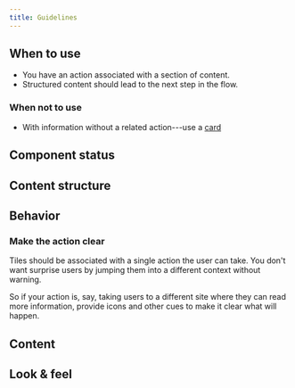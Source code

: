 ```yaml
---
title: Guidelines
---
```



<ReactExample exampleId="Tile-default" />

## When to use

- You have an action associated with a section of content.
- Structured content should lead to the next step in the flow.

### When not to use

- With information without a related action---use a [card](/components/structure/card/)

## Component status

<ComponentStatus component="Tile" />

## Content structure

<FigmaFile
  file="4QJZqvBvRrLu6t9mwObCkA"
  node="219%3A1"
  alt="Title: sets the context for the tile and works best when short; chevron: indicates the interaction for the tile (like an external link); icon: optionally visually supports the tile focus; description: optionally provides more context and works best as a one-liner; header: displays whatever content you want to give it."
/>

## Behavior

### Make the action clear

Tiles should be associated with a single action the user can take.
You don't want surprise users by jumping them into a different context without warning.

So if your action is, say, taking users to a different site where they can read more information,
provide icons and other cues to make it clear what will happen.

<Guideline type="do" title="Show the action">

<FigmaFile
  file="fannvRpkOJK6uxxT33EKaa"
  node="140%3A1438"
  alt="A tile with two icons showing that the tile leads to a link and the text 'Read about progressive disclosure'."
/>
<FigmaFile
  file="fannvRpkOJK6uxxT33EKaa"
  node="140%3A1636"
  alt="A tile with only the text 'Read about progressive disclosure'."
/>

</Guideline>

## Content

<DescriptionsExtraSnippet />

## Look & feel

<VisualHierarchySnippet component="tile" />
